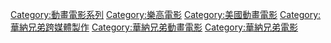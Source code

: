 {{Catmore|樂高玩電影系列}}

[[Category:動畫電影系列|Category:動畫電影系列]]
[[Category:樂高電影|Category:樂高電影]]
[[Category:美國動畫電影|Category:美國動畫電影]]
[[Category:華納兄弟跨媒體製作|Category:華納兄弟跨媒體製作]]
[[Category:華納兄弟動畫電影|Category:華納兄弟動畫電影]]
[[Category:華納兄弟電影|Category:華納兄弟電影]]
